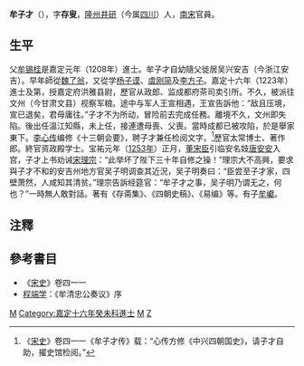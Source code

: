 '''牟子才'''（{{bd|？||1235年|catIdx=M}}），字'''存叟'''，[[隆州|隆州]][[井研|井研]]（今属[[四川|四川]]）人，[[南宋|南宋]]官員。
==生平==
父[[牟锡桂|牟锡桂]]是嘉定元年（1208年）進士。牟子才自幼隨父徙居吴兴安吉（今浙江安吉）。早年師從[[魏了翁|魏了翁]]，又從学[[杨子谟|杨子谟]]、[[虞刚简|虞刚简]]及[[李方子|李方子]]。嘉定十六年（1223年）進士及第，授嘉定府洪雅县尉，歷官从政郎、监成都府茶司卖引所。不久，被派往文州（今甘肃文县）视察军粮。途中与军人王宣相遇，王宣告訴他：“敌且压境，宣已退矣，君毋庸往。”子才不为所动，冒险前去完成任務。離境不久，文州即失陷。後出任溫江知縣，未上任，接連遭母喪、父喪。當時成都已被攻陷，於是舉家東下。[[李心传|李心传]]编修《十三朝会要》，聘子才兼任检阅文字。<ref>《[[宋史|宋史]]》卷四一一《牟子才传》载：“心传方修《中兴四朝国史》，请子才自助，擢史馆检阅。”</ref>歷官太常博士、著作郎。終官资政殿学士。宝祐元年（[[1253年|1253年]]）正月，[[董宋臣|董宋臣]]引临安名妓[[唐安安|唐安安]]入宫，子才上书劝诫[[宋理宗|宋理宗]]：“此举坏了陛下三十年自修之操！”理宗大不高興，要求與子才不和的安吉州地方官吴子明调查其近況，吴子明奏曰：“臣尝至子才家，四壁萧然，人咸知其清贫。”理宗告訴经筵官：“牟子才之事，吴子明乃谓无之，何也？”一時無人敢對話。著有《存斋集》、《四朝史稿》、《易编》等。有子[[牟巘|牟巘]]。

==注釋==
{{reflist}}

==參考書目==
* 《[[宋史|宋史]]》卷四一一
* [[程端学|程端学]]：《牟清忠公奏议》序

[[Category:宋朝政治人物|M]]
[[Category:嘉定十六年癸未科進士|Category:嘉定十六年癸未科進士]]
[[Category:乐山人|M]]
[[Category:牟姓|Z]]